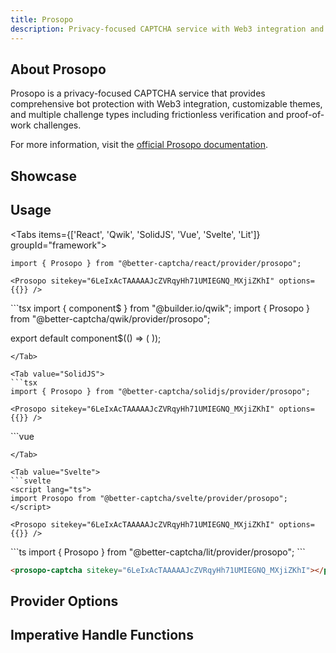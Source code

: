 ```yaml
---
title: Prosopo
description: Privacy-focused CAPTCHA service with Web3 integration and customizable themes
---
```



## About Prosopo

Prosopo is a privacy-focused CAPTCHA service that provides comprehensive bot protection with Web3 integration, customizable themes, and multiple challenge types including frictionless verification and proof-of-work challenges.

For more information, visit the [official Prosopo documentation](https://docs.prosopo.io/).

## Showcase

<Prosopo />

## Usage

<Tabs items={['React', 'Qwik', 'SolidJS', 'Vue', 'Svelte', 'Lit']} groupId="framework">
  <Tab value="React">
  ```tsx
  import { Prosopo } from "@better-captcha/react/provider/prosopo";

  <Prosopo sitekey="6LeIxAcTAAAAAJcZVRqyHh71UMIEGNQ_MXjiZKhI" options={{}} />
  ```
  </Tab>
  
  <Tab value="Qwik">
  ```tsx
  import { component$ } from "@builder.io/qwik";
  import { Prosopo } from "@better-captcha/qwik/provider/prosopo";

  export default component$(() => (
    <Prosopo sitekey="6LeIxAcTAAAAAJcZVRqyHh71UMIEGNQ_MXjiZKhI" options={{}} />
  ));
  ```
  </Tab>
  
  <Tab value="SolidJS">
  ```tsx
  import { Prosopo } from "@better-captcha/solidjs/provider/prosopo";

  <Prosopo sitekey="6LeIxAcTAAAAAJcZVRqyHh71UMIEGNQ_MXjiZKhI" options={{}} />
  ```
  </Tab>

  <Tab value="Vue">
  ```vue
	<template>
    <Prosopo
      sitekey="your-site-key"
      :options="{ theme: 'dark' }"
    />
  </template>

  <script setup lang="ts">
  import { Prosopo } from "@better-captcha/vue/provider/prosopo";
  </script>
  ```
  </Tab>

  <Tab value="Svelte">
  ```svelte
  <script lang="ts">
  import Prosopo from "@better-captcha/svelte/provider/prosopo";
  </script>

  <Prosopo sitekey="6LeIxAcTAAAAAJcZVRqyHh71UMIEGNQ_MXjiZKhI" options={{}} />
  ```
  </Tab>

  <Tab value="Lit">
  ```ts
  import { Prosopo } from "@better-captcha/lit/provider/prosopo";
  ```

  ```html
  <prosopo-captcha sitekey="6LeIxAcTAAAAAJcZVRqyHh71UMIEGNQ_MXjiZKhI"></prosopo-captcha>
  ```
  </Tab>
</Tabs>

## Provider Options
<AutoTypeTable path="../../packages/core/src/providers/prosopo/types.d.ts" name="RenderParameters" />

## Imperative Handle Functions
<AutoTypeTable path="../../packages/core/src/providers/prosopo/provider.ts" name="ProsopoHandle" />

